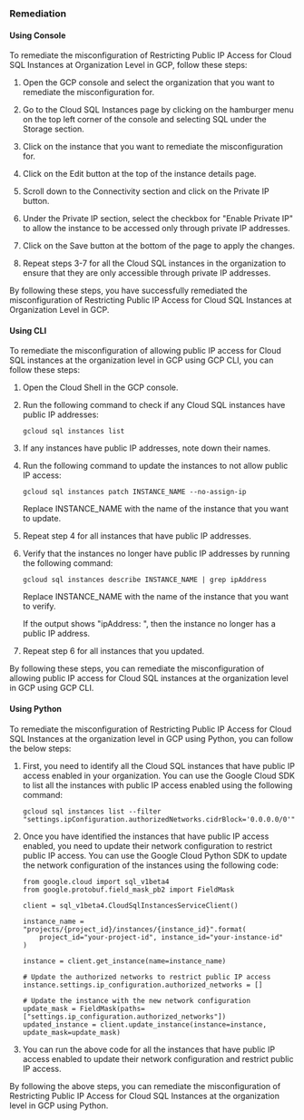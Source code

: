 ### Remediation

#### Using Console

To remediate the misconfiguration of Restricting Public IP Access for Cloud SQL Instances at Organization Level in GCP, follow these steps:

1. Open the GCP console and select the organization that you want to remediate the misconfiguration for.

2. Go to the Cloud SQL Instances page by clicking on the hamburger menu on the top left corner of the console and selecting SQL under the Storage section.

3. Click on the instance that you want to remediate the misconfiguration for.

4. Click on the Edit button at the top of the instance details page.

5. Scroll down to the Connectivity section and click on the Private IP button.

6. Under the Private IP section, select the checkbox for "Enable Private IP" to allow the instance to be accessed only through private IP addresses.

7. Click on the Save button at the bottom of the page to apply the changes.

8. Repeat steps 3-7 for all the Cloud SQL instances in the organization to ensure that they are only accessible through private IP addresses.

By following these steps, you have successfully remediated the misconfiguration of Restricting Public IP Access for Cloud SQL Instances at Organization Level in GCP.

#### Using CLI

To remediate the misconfiguration of allowing public IP access for Cloud SQL instances at the organization level in GCP using GCP CLI, you can follow these steps:

1. Open the Cloud Shell in the GCP console.

2. Run the following command to check if any Cloud SQL instances have public IP addresses:

   ```
   gcloud sql instances list
   ```

3. If any instances have public IP addresses, note down their names.

4. Run the following command to update the instances to not allow public IP access:

   ```
   gcloud sql instances patch INSTANCE_NAME --no-assign-ip
   ```

   Replace INSTANCE_NAME with the name of the instance that you want to update.

5. Repeat step 4 for all instances that have public IP addresses.

6. Verify that the instances no longer have public IP addresses by running the following command:

   ```
   gcloud sql instances describe INSTANCE_NAME | grep ipAddress
   ```

   Replace INSTANCE_NAME with the name of the instance that you want to verify.

   If the output shows "ipAddress: <unset>", then the instance no longer has a public IP address.

7. Repeat step 6 for all instances that you updated.

By following these steps, you can remediate the misconfiguration of allowing public IP access for Cloud SQL instances at the organization level in GCP using GCP CLI.

#### Using Python

To remediate the misconfiguration of Restricting Public IP Access for Cloud SQL Instances at the organization level in GCP using Python, you can follow the below steps:

1. First, you need to identify all the Cloud SQL instances that have public IP access enabled in your organization. You can use the Google Cloud SDK to list all the instances with public IP access enabled using the following command:

   ```
   gcloud sql instances list --filter "settings.ipConfiguration.authorizedNetworks.cidrBlock='0.0.0.0/0'"
   ```

2. Once you have identified the instances that have public IP access enabled, you need to update their network configuration to restrict public IP access. You can use the Google Cloud Python SDK to update the network configuration of the instances using the following code:

   ```
   from google.cloud import sql_v1beta4
   from google.protobuf.field_mask_pb2 import FieldMask

   client = sql_v1beta4.CloudSqlInstancesServiceClient()

   instance_name = "projects/{project_id}/instances/{instance_id}".format(
       project_id="your-project-id", instance_id="your-instance-id"
   )

   instance = client.get_instance(name=instance_name)

   # Update the authorized networks to restrict public IP access
   instance.settings.ip_configuration.authorized_networks = []

   # Update the instance with the new network configuration
   update_mask = FieldMask(paths=["settings.ip_configuration.authorized_networks"])
   updated_instance = client.update_instance(instance=instance, update_mask=update_mask)
   ```

3. You can run the above code for all the instances that have public IP access enabled to update their network configuration and restrict public IP access.

By following the above steps, you can remediate the misconfiguration of Restricting Public IP Access for Cloud SQL Instances at the organization level in GCP using Python.

